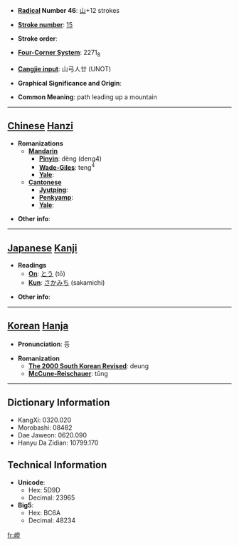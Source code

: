 * '''[[Wiktionary:Chinese radical index| Radical]] Number 46''': [[Wiktionary:Chinese radical index 山|山]]+12 strokes

* '''[[Wiktionary:Chinese total strokes index|Stroke number]]''': [[Wiktionary:Chinese total strokes index 15|15]]

* '''Stroke order''': 

* '''[[Wiktionary:Chinese four corner index|Four-Corner System]]''': 2271<sub>8</sub>

* '''[[Wiktionary:Chinese Cangjie index|Cangjie input]]''': 山弓人廿 (UNOT)

* '''Graphical Significance and Origin''': 

* '''Common Meaning''': path leading up a mountain

----

== [[Chinese]] [[Hanzi]] ==

* '''Romanizations'''
** '''[[Mandarin]]'''
*** '''[[Pinyin]]''': dèng (deng4)
*** '''[[Wade-Giles]]''': teng<sup>4</sup>
*** '''[[Yale]]''': 
** '''[[Cantonese]]'''
*** '''[[Jyutping]]''':
*** '''[[Penkyamp]]''': 
*** '''[[Yale]]''': 

* '''Other info''': 

----

== [[Japanese]] [[Kanji]] ==

* '''Readings'''
** '''[[On]]''': [[とう]] (tō)
** '''[[Kun]]''': [[さかみち]] (sakamichi)

* '''Other info''':  

----

== [[Korean]] [[Hanja]] ==

* '''Pronunciation''': 등

* '''Romanization'''
** '''[[The 2000 South Korean Revised Romanization|The 2000 South Korean Revised]]''': deung
** '''[[McCune-Reischauer]]''': tŭng

----

== Dictionary Information ==

* KangXi: 0320.020
* Morobashi: 08482
* Dae Jaweon: 0620.090
* Hanyu Da Zidian: 10799.170

== Technical Information ==

* '''Unicode''':
** Hex: 5D9D
** Decimal: 23965
* '''Big5''':
** Hex: BC6A
** Decimal: 48234

[[fr:嶝]]